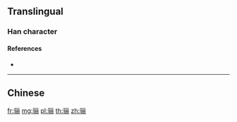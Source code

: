 {{character info/new}}
{{also|驪}}
==Translingual==

===Han character===
{{Han char|rn=187|rad=马|as=07|sn=10|four=|canj=NMMBB|ids=⿰马丽}}

====References====
* {{Han ref|kx=1447.241|hdz=74556.170|uh=9A8A|ud=39562}}

----

==Chinese==
{{zh-see|驪}}

[[fr:骊]]
[[mg:骊]]
[[pl:骊]]
[[th:骊]]
[[zh:骊]]